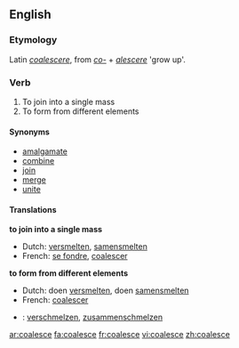 ==English==

===Etymology===
Latin ''[[coalescere]]'', from ''[[co-]]'' + ''[[alescere]]'' 'grow up'.
===Verb===
{{en-verb|coalesc|ing}}

#To join into a single mass
#To form from different elements

====Synonyms====
*[[amalgamate]]
*[[combine]]
*[[join]]
*[[merge]]
*[[unite]]

====Translations====
'''to join into a single mass'''
{{top}}
*Dutch: [[versmelten]], [[samensmelten]]
*French: [[se fondre]], [[coalescer]]
{{mid}}
{{bottom}}

'''to form from different elements'''
{{top}}
*Dutch: doen [[versmelten]], doen [[samensmelten]]
*French: [[coalescer]]
{{mid}}
{{bottom}}

{{checktrans}}
*{{ttbc|German}}: [[verschmelzen]], [[zusammenschmelzen]]

[[ar:coalesce]]
[[fa:coalesce]]
[[fr:coalesce]]
[[vi:coalesce]]
[[zh:coalesce]]
